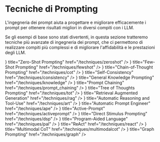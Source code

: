 # Tecniche di Prompting


L'ingegneria dei prompt aiuta a progettare e migliorare efficacemente i prompt per ottenere risultati migliori in diversi compiti con i LLM.

Se gli esempi di base sono stati divertenti, in questa sezione tratteremo tecniche più avanzate di ingegneria dei prompt, che ci permettono di realizzare compiti più complessi e di migliorare l'affidabilità e le prestazioni degli LLM.

<Cards>
  <Card
    icon={<FilesIcon />}
    title="Zero-Shot Prompting"
    href="/techniques/zeroshot"
  />
  <Card
    icon={<FilesIcon />}
    title="Few-Shot Prompting"
    href="/techniques/fewshot"
  />
  <Card
    icon={<FilesIcon />}
    title="Chain-of-Thought Prompting"
    href="/techniques/cot"
  />
  <Card
    icon={<FilesIcon />}
    title="Self-Consistency"
    href="/techniques/consistency"
  />
  <Card
    icon={<FilesIcon />}
    title="General Knowledge Prompting"
    href="/techniques/knowledge"
  />
  <Card
    icon={<FilesIcon />}
    title="Prompt Chaining"
    href="/techniques/prompt_chaining"
  />
  <Card
    icon={<FilesIcon />}
    title="Tree of Thoughts Prompting"
    href="/techniques/tot"
  />
  <Card
    icon={<FilesIcon />}
    title="Retrieval Augmented Generation"
    href="/techniques/rag"
  />
  <Card
    icon={<FilesIcon />}
    title="Automatic Reasoning and Tool-Use"
    href="/techniques/art"
  />
  <Card
    icon={<FilesIcon />}
    title="Automatic Prompt Engineer"
    href="/techniques/ape"
  />
  <Card
    icon={<FilesIcon />}
    title="Active-Prompt"
    href="/techniques/activeprompt"
  />
  <Card
    icon={<FilesIcon />}
    title="Direct Stimulus Prompting"
    href="/techniques/dsp"
  />
  <Card
    icon={<FilesIcon />}
    title="Program-Aided Language"
    href="/techniques/pal"
  />
  <Card
    icon={<FilesIcon />}
    title="ReAct"
    href="/techniques/react"
  />
  <Card
    icon={<FilesIcon />}
    title="Multimodal CoT"
    href="/techniques/multimodalcot"
  />
  <Card
    icon={<FilesIcon />}
    title="Graph Prompting"
    href="/techniques/graph"
  />
</Cards>
